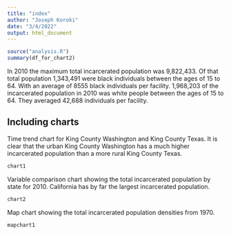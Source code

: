 ```yaml
---
title: "index"
author: "Joseph Koroki"
date: "3/4/2022"
output: html_document
---
```



```r
source("analysis.R")
summary(df_for_chart2)
```
In 2010 the maximum total incarcerated population was 9,822,433. Of that total population 1,343,491 were black individuals between the ages of 15 to 64. With an average of 8555 black individuals per facility. 1,968,203 of the incarcerated population in 2010 was white people between the ages of 15 to 64. They averaged 42,688 individuals per facility.

## Including charts

Time trend chart for King County Washington and King County Texas. It is clear that the urban King County Washington has a much higher incarcerated population than a more rural King County Texas.

```r
chart1
```

Variable comparison chart showing the total incarcerated population by state for 2010. California has by far the largest incarcerated population.
```r
chart2
```

Map chart showing the total incarcerated population densities from 1970. 
```r
mapchart1
```


